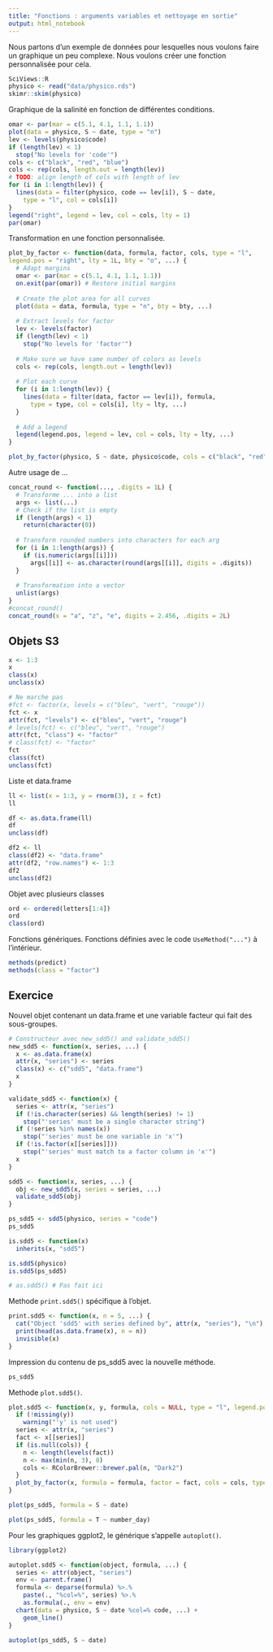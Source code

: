 ```yaml
---
title: "Fonctions : arguments variables et nettoyage en sortie"
output: html_notebook
---
```


Nous partons d'un exemple de données pour lesquelles nous voulons faire un graphique un peu complexe. Nous voulons créer une fonction personnalisée pour cela.

```r
SciViews::R
physico <- read("data/physico.rds")
skimr::skim(physico)
```

Graphique de la salinité en fonction de différentes conditions.

```r
omar <- par(mar = c(5.1, 4.1, 1.1, 1.1))
plot(data = physico, S ~ date, type = "n")
lev <- levels(physico$code)
if (length(lev) < 1)
  stop("No levels for 'code'")
cols <- c("black", "red", "blue")
cols <- rep(cols, length.out = length(lev))
# TODO: align length of cols with length of lev
for (i in 1:length(lev)) {
  lines(data = filter(physico, code == lev[i]), S ~ date,
    type = "l", col = cols[i])
}
legend("right", legend = lev, col = cols, lty = 1)
par(omar)
```

Transformation en une fonction personnalisée.

```r
plot_by_factor <- function(data, formula, factor, cols, type = "l",
legend.pos = "right", lty = 1L, bty = "o", ...) {
  # Adapt margins
  omar <- par(mar = c(5.1, 4.1, 1.1, 1.1))
  on.exit(par(omar)) # Restore initial margins
  
  # Create the plot area for all curves
  plot(data = data, formula, type = "n", bty = bty, ...)
  
  # Extract levels for factor
  lev <- levels(factor)
  if (length(lev) < 1)
    stop("No levels for 'factor'")
  
  # Make sure we have same number of colors as levels
  cols <- rep(cols, length.out = length(lev))
  
  # Plot each curve
  for (i in 1:length(lev)) {
    lines(data = filter(data, factor == lev[i]), formula,
      type = type, col = cols[i], lty = lty, ...)
  }
  
  # Add a legend
  legend(legend.pos, legend = lev, col = cols, lty = lty, ...)
}

plot_by_factor(physico, S ~ date, physico$code, cols = c("black", "red", "blue"), lwd = 2, bty = "n")
```

Autre usage de ...

```r
concat_round <- function(..., .digits = 1L) {
  # Transforme ... into a list
  args <- list(...)
  # Check if the list is empty
  if (length(args) < 1)
    return(character(0))
  
  # Transform rounded numbers into characters for each arg
  for (i in 1:length(args)) {
    if (is.numeric(args[[i]]))
      args[[i]] <- as.character(round(args[[i]], digits = .digits))
  }
  
  # Transformation into a vector
  unlist(args)
}
#concat_round()
concat_round(x = "a", "z", "e", digits = 2.456, .digits = 2L)
```


## Objets S3

```r
x <- 1:3
x
class(x)
unclass(x)
```

```r
# Ne marche pas
#fct <- factor(x, levels = c("bleu", "vert", "rouge"))
fct <- x
attr(fct, "levels") <- c("bleu", "vert", "rouge")
# levels(fct) <- c("bleu", "vert", "rouge")
attr(fct, "class") <- "factor"
# class(fct) <- "factor"
fct
class(fct)
unclass(fct)
```

Liste et data.frame

```r
ll <- list(x = 1:3, y = rnorm(3), z = fct)
ll
```

```r
df <- as.data.frame(ll)
df
unclass(df)
```

```r
df2 <- ll
class(df2) <- "data.frame"
attr(df2, "row.names") <- 1:3
df2
unclass(df2)
```

Objet avec plusieurs classes

```r
ord <- ordered(letters[1:4])
ord
class(ord)
```

Fonctions génériques. Fonctions définies avec le code `UseMethod("...")` à l'intérieur.

```r
methods(predict)
methods(class = "factor")
```


## Exercice

Nouvel objet contenant un data.frame et une variable facteur qui fait des sous-groupes.

```r
# Constructeur avec new_sdd5() and validate_sdd5()
new_sdd5 <- function(x, series, ...) {
  x <- as.data.frame(x)
  attr(x, "series") <- series
  class(x) <- c("sdd5", "data.frame")
  x
}

validate_sdd5 <- function(x) {
  series <- attr(x, "series")
  if (!is.character(series) && length(series) != 1)
    stop("'series' must be a single character string")
  if (!series %in% names(x))
    stop("'series' must be one variable in 'x'")
  if (!is.factor(x[[series]]))
    stop("'series' must match to a factor column in 'x'")
  x
}

sdd5 <- function(x, series, ...) {
  obj <- new_sdd5(x, series = series, ...)
  validate_sdd5(obj)
}

ps_sdd5 <- sdd5(physico, series = "code")
ps_sdd5

is.sdd5 <- function(x)
  inherits(x, "sdd5")

is.sdd5(physico)
is.sdd5(ps_sdd5)

# as.sdd5() # Pas fait ici
```

Methode `print.sdd5()` spécifique à l'objet.

```r
print.sdd5 <- function(x, n = 5, ...) {
  cat("Object 'sdd5' with series defined by", attr(x, "series"), "\n")
  print(head(as.data.frame(x), n = n))
  invisible(x)
}
```

Impression du contenu de ps_sdd5 avec la nouvelle méthode.

```r
ps_sdd5
```

Methode `plot.sdd5()`.

```r
plot.sdd5 <- function(x, y, formula, cols = NULL, type = "l", legend.pos = "right", lty = 1L, bty = "o", ...) {
  if (!missing(y))
    warning("'y' is not used")
  series <- attr(x, "series")
  fact <- x[[series]]
  if (is.null(cols)) {
    n <- length(levels(fact))
    n <- max(min(n, 3), 8)
    cols <- RColorBrewer::brewer.pal(n, "Dark2")
  }
  plot_by_factor(x, formula = formula, factor = fact, cols = cols, type = type, legend.pos = legend.pos, lty = lty, bty = bty, ...)
}

plot(ps_sdd5, formula = S ~ date)
```

```r
plot(ps_sdd5, formula = T ~ number_day)
```

Pour les graphiques ggplot2, le générique s'appelle `autoplot()`.

```r
library(ggplot2)

autoplot.sdd5 <- function(object, formula, ...) {
  series <- attr(object, "series")
  env <- parent.frame()
  formula <- deparse(formula) %>.%
    paste(., "%col=%", series) %>.%
    as.formula(., env = env)
  chart(data = physico, S ~ date %col=% code, ...) +
    geom_line()
}

autoplot(ps_sdd5, S ~ date)
```

